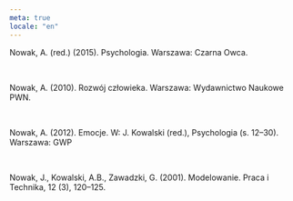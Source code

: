 ```yaml
---
meta: true
locale: "en"
---
```


Nowak, A. (red.) (2015). Psychologia. Warszawa: Czarna Owca.

<br />

Nowak, A. (2010). Rozwój człowieka. Warszawa: Wydawnictwo Naukowe PWN.

<br />

Nowak, A. (2012). Emocje. W: J. Kowalski (red.), Psychologia (s. 12–30). Warszawa: GWP

<br />

Nowak, J., Kowalski, A.B., Zawadzki, G. (2001). Modelowanie. Praca i Technika, 12 (3), 120–125.
